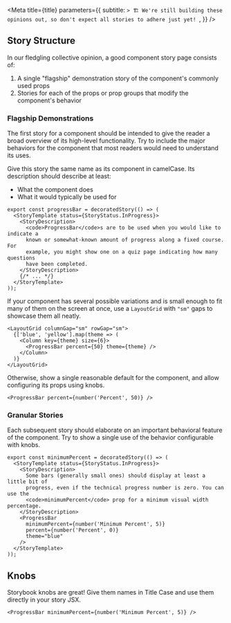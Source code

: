 
<Meta
  title={title}
  parameters={{
    subtitle: `> 🏗 We're still building these opinions out, so don't expect all stories to adhere just yet!
`,
  }}
/>

## Story Structure

In our fledgling collective opinion, a good component story page consists of:

1. A single "flagship" demonstration story of the component's commonly used props
2. Stories for each of the props or prop groups that modify the component's behavior

### Flagship Demonstrations

The first story for a component should be intended to give the reader a broad overview of its high-level functionality.
Try to include the major behaviors for the component that most readers would need to understand its uses.

Give this story the same name as its component in camelCase.
Its description should describe at least:

- What the component does
- What it would typically be used for

```tsx
export const progressBar = decoratedStory(() => (
  <StoryTemplate status={StoryStatus.InProgress}>
    <StoryDescription>
      <code>ProgressBar</code>s are to be used when you would like to indicate a
      known or somewhat-known amount of progress along a fixed course. For
      example, you might show one on a quiz page indicating how many questions
      have been completed.
    </StoryDescription>
    {/* ... */}
  </StoryTemplate>
));
```

If your component has several possible variations and is small enough to fit many of them on the screen at once,
use a `LayoutGrid` with `"sm"` gaps to showcase them all neatly.

```tsx
<LayoutGrid columnGap="sm" rowGap="sm">
  {['blue', 'yellow'].map(theme => (
    <Column key={theme} size={6}>
      <ProgressBar percent={50} theme={theme} />
    </Column>
  )}
</LayoutGrid>
```

Otherwise, show a single reasonable default for the component, and allow configuring its props using knobs.

```tsx
<ProgressBar percent={number('Percent', 50)} />
```

### Granular Stories

Each subsequent story should elaborate on an important behavioral feature of the component.
Try to show a single use of the behavior configurable with knobs.

```tsx
export const minimumPercent = decoratedStory(() => (
  <StoryTemplate status={StoryStatus.InProgress}>
    <StoryDescription>
      Some bars (generally small ones) should display at least a little bit of
      progress, even if the technical progress number is zero. You can use the
      <code>minimumPercent</code> prop for a minimum visual width percentage.
    </StoryDescription>
    <ProgressBar
      minimumPercent={number('Minimum Percent', 5)}
      percent={number('Percent', 0)}
      theme="blue"
    />
  </StoryTemplate>
));
```

## Knobs

Storybook knobs are great!
Give them names in Title Case and use them directly in your story JSX.

```tsx
<ProgressBar minimumPercent={number('Minimum Percent', 5)} />
```
